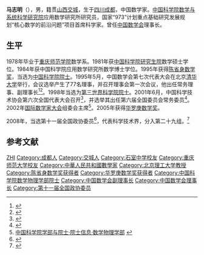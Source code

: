 {{Otheruses|other=名为马志明的其他人物|马志明}}

'''马志明'''（{{bd|1948年|1月25日||}}），男，籍贯[[山西|山西]][[交城|交城]]，生于[[四川|四川]][[成都|成都]]，中国数学家。[[中国科学院数学与系统科学研究院|中国科学院数学与系统科学研究院]]应用数学研究所研究员，国家“973”计划重点基础研究发展规划“核心数学的前沿问题”项目首席科学家。曾任[[中国数学会|中国数学会]]理事长。

== 生平 ==
1978年毕业于[[重庆师范学院|重庆师范学院]]数学系。1981年获[[中国科学院研究生院|中国科学院研究生院]]数学硕士学位。1984年获中国科学院应用数学研究所数学博士学位。1995年获得[[陈省身数学奖|陈省身数学奖]]，当选为[[中国科学院院士|中国科学院院士]]。1995年5月，中国数学会第七次代表大会在北京[[清华大学|清华大学]]举行，会议选举产生了77名理事，并召开理事会第一次会议，他出任常务理事、副理事长<ref>{{Cite book|title=中国近现代数学的发展|last=张奠宙著|publisher=石家庄：河北科学技术出版社|year=2000.02|isbn=7-5375-1888-2|pages=367}}</ref><ref>{{Cite book|title=数学史选讲|last=张奠宙主编|publisher=上海：上海科学技术出版社|year=1997.07|isbn=7-5323-4459-2|pages=309}}</ref>。1998年当选为[[第三世界科学院院士|第三世界科学院院士]]。2001年6月，中国科学技术协会第六次全国代表大会召开<ref>{{Cite book|title=企业科协工作手册|last=本书编委会编|publisher=北京：[[科学普及出版社|科学普及出版社]]|year=2008.10|isbn=978-7-110-06976-9|pages=2-3}}</ref>，并选举其出任第六届全国委员会常务委员<ref>{{Cite book|title=中国科学技术协会年鉴 2003|publisher=北京：[[中国科学技术出版社|中国科学技术出版社]]|year=2003.12|isbn=7-5046-3485-9|pages=23, 123}}</ref>。2002年[[国际数学家大会|国际数学家大会]]组委会主席<ref>[http://sourcedb.cas.cn/sourcedb_ad_cas/zw2/ysxx/sxwlxb/ 中国科学院学部与院士·院士信息·数学物理学部] {{webarchive|url=https://web.archive.org/web/20120308190537/http://sourcedb.cas.cn/sourcedb_ad_cas/zw2/ysxx/sxwlxb/ |date=2012-03-08 }}</ref>。2005年获得[[华罗庚数学奖|华罗庚数学奖]]。

2008年，当选第十一届全国政协委员<ref>{{cite news|title=第十一届全国政协委员名单|url=http://www.indaa.com.cn/zt/2009qglh/zxzs/200903/t20090303_127573.html|accessdate=2013-04-09|newspaper=新华社北京1月25日电 中国人民政治协商会议第十一届全国委员会委员名单(共2237人，2008年1月25日政协第十届全国委员会常务委员会第二十次会议通过)|date=2008年1月25日|deadurl=yes|archiveurl=https://web.archive.org/web/20130928014403/http://www.indaa.com.cn/zt/2009qglh/zxzs/200903/t20090303_127573.html|archivedate=2013年9月28日}}</ref>，代表科学技术界，分入第二十九组。<ref>{{cite news|title=全国政协信息-马志明|url=http://www.cppcc.gov.cn/CMS/wylibary/showJcwyxtInfoWylibary.action?tabJcwyxt.guid=11W0009850&wytype=wjwy|accessdate=2013-04-09|newspaper=全国政协委员会|archive-date=2015-06-02|archive-url=https://web.archive.org/web/20150602065635/http://www.cppcc.gov.cn/CMS/wylibary/showJcwyxtInfoWylibary.action?tabJcwyxt.guid=11W0009850&wytype=wjwy|dead-url=no}}</ref>

== 参考文献 ==
{{reflist}}

{{中国科学院数学物理学部院士}}
{{华罗庚数学奖}}
{{陈省身数学奖获得者}}
{{Navboxes 
| title  = 马志明在[[中国数学会|中国数学会]]的职务
| list1  =
{{中国数学会第七届理事会}}
{{中国数学会第八届理事会}}
{{中国数学会第十届理事会}}
}}
{{Navboxes 
| title  = 马志明在[[中国科学技术协会|中国科学技术协会]]的职务
| list1  =
{{中国科学技术协会第六届全国委员会}}
{{中国科学技术协会第七届全国委员会}}
}}

{{Authority control}}
{{DEFAULTSORT:Ma马}}
[[Category:马姓|ZHI]]
[[Category:成都人|Category:成都人]]
[[Category:交城人|Category:交城人]]
[[Category:石室中学校友|Category:石室中学校友]]
[[Category:重庆师范大学校友|Category:重庆师范大学校友]]
[[Category:中華人民共和國數學家|Category:中華人民共和國數學家]]
[[Category:北京理工大学教授|Category:北京理工大学教授]]
[[Category:陈省身数学奖获得者|Category:陈省身数学奖获得者]]
[[Category:华罗庚数学奖获得者|Category:华罗庚数学奖获得者]]
[[Category:中国科学院数学物理学部院士|Category:中国科学院数学物理学部院士]]
[[Category:中国数学会副理事长|Category:中国数学会副理事长]]
[[Category:中国数学会理事长|Category:中国数学会理事长]]
[[Category:第十一届全国政协委员|Category:第十一届全国政协委员]]